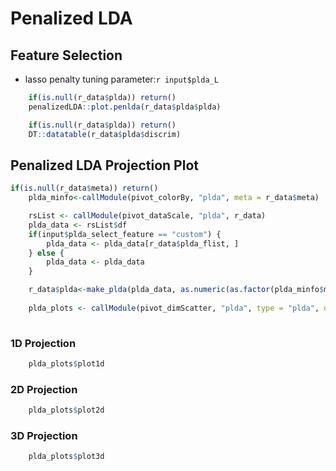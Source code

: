 
# Penalized LDA

## Feature Selection

* lasso penalty tuning parameter:`r input$plda_L`

```r
    if(is.null(r_data$plda)) return()
    penalizedLDA::plot.penlda(r_data$plda$plda)
```

```r
    if(is.null(r_data$plda)) return()
    DT::datatable(r_data$plda$discrim)
```

## Penalized LDA Projection Plot

```r
if(is.null(r_data$meta)) return()
    plda_minfo<-callModule(pivot_colorBy, "plda", meta = r_data$meta)

    rsList <- callModule(pivot_dataScale, "plda", r_data)
    plda_data <- rsList$df
    if(input$plda_select_feature == "custom") {
        plda_data <- plda_data[r_data$plda_flist, ]
    } else {
        plda_data <- plda_data
    }

    r_data$plda<-make_plda(plda_data, as.numeric(as.factor(plda_minfo$meta[,1])), lambda=input$plda_L,K=input$plda_K)
    
    plda_plots <- callModule(pivot_dimScatter, "plda", type = "plda", obj = r_data$plda, minfo = plda_minfo)
    
```    

### 1D Projection

```r
    plda_plots$plot1d
```

### 2D Projection

```r
    plda_plots$plot2d
```

### 3D Projection

```r
    plda_plots$plot3d
```

